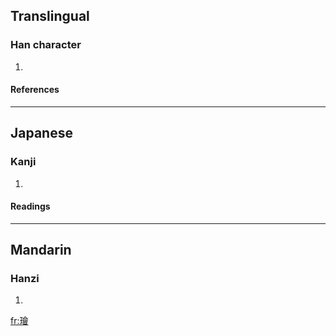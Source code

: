 ==Translingual==
===Han character===
{{Han char|rn=96|rad=玉|as=13|sn=17|four=1816<sub>6</sub>|canj=一土人一日 (MGOMA)}}
# {{defn|Han|sort=玉13}}
====References====
{{Han ref|kx=0743.140|dkj=21284|dj=1152.110|hdz=21142.030|uh=74AF|ud=29871|bh=ED6E|bd=60782}}

----
==Japanese==
===Kanji===
{{ja-kanji|grade=|rs=玉13}}
# {{defn|Japanese}} 
====Readings====
{{ja-readings|on=[[かい]] (kai), [[え]] (e), [[け]] (ke)|kun=[[かざり]] (kazari)|nanori=}}

----
==Mandarin==
===Hanzi===
{{cmn-hanzi|pin=[[hùi]] (hui4)|wg=hui<sup>4</sup>}}
# {{defn|Mandarin}}

[[fr:璯]]